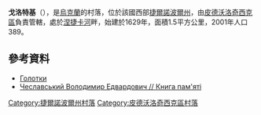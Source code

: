 {{coord|49|39|13|N|26|9|51|E|scale:30000|display=title}}

'''戈洛特基'''（{{lang-uk|Голотки}}），是[[烏克蘭|烏克蘭]]的村落，位於該國西部[[捷爾諾波爾州|捷爾諾波爾州]]，由[[皮德沃洛奇西克區|皮德沃洛奇西克區]]負責管轄，處於[[涅捷卡河_(茲布魯奇河支流)|涅捷卡河]]畔，始建於1629年，面積1.5平方公里，2001年人口389。

==參考資料==
* [http://gska2.rada.gov.ua/pls/z7502/A005?rdat1=11.04.2015&rf7571=31525 Голотки]{{dead link|date=2018年3月 |bot=InternetArchiveBot |fix-attempted=yes }}
* [http://memorybook.org.ua/27/cheslavsky.htm Чеславський Володимир Едвардович // Книга пам'яті] {{Wayback|url=http://memorybook.org.ua/27/cheslavsky.htm |date=20210120065758 }}

{{DEFAULTSORT:Голотки}}
[[Category:捷爾諾波爾州村落|Category:捷爾諾波爾州村落]]
[[Category:皮德沃洛奇西克區村落|Category:皮德沃洛奇西克區村落]]


{{Ternopil-geo-stub}}